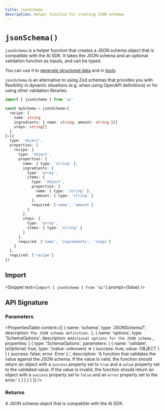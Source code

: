 ```yaml
---
title: jsonSchema
description: Helper function for creating JSON schemas
---
```


# `jsonSchema()`

`jsonSchema` is a helper function that creates a JSON schema object that is compatible with the AI SDK.
It takes the JSON schema and an optional validation function as inputs, and can be typed.

You can use it to [generate structured data](/docs/ai-sdk-core/generating-structured-data) and in [tools](/docs/ai-sdk-core/tools-and-tool-calling).

`jsonSchema` is an alternative to using Zod schemas that provides you with flexibility in dynamic situations
(e.g. when using OpenAPI definitions) or for using other validation libraries.

```ts
import { jsonSchema } from 'ai'

const mySchema = jsonSchema<{
  recipe: {
    name: string
    ingredients: { name: string; amount: string }[]
    steps: string[]
  }
}>({
  type: 'object',
  properties: {
    recipe: {
      type: 'object',
      properties: {
        name: { type: 'string' },
        ingredients: {
          type: 'array',
          items: {
            type: 'object',
            properties: {
              name: { type: 'string' },
              amount: { type: 'string' }
            },
            required: ['name', 'amount']
          }
        },
        steps: {
          type: 'array',
          items: { type: 'string' }
        }
      },
      required: ['name', 'ingredients', 'steps']
    }
  },
  required: ['recipe']
})
```

## Import

<Snippet text={`import { jsonSchema } from "ai"`} prompt={false} />

## API Signature

### Parameters

<PropertiesTable
  content={[
    {
      name: 'schema',
      type: 'JSONSchema7',
      description: `The JSON schema definition.`
    },
    {
      name: 'options',
      type: 'SchemaOptions',
      description: `Additional options for the JSON schema.`,
      properties: [
        {
          type: 'SchemaOptions',
          parameters: [
            {
              name: 'validate',
              isOptional: true,
              type: '(value: unknown) => { success: true; value: OBJECT } | { success: false; error: Error };',
              description:
                'A function that validates the value against the JSON schema. If the value is valid, the function should return an object with a `success` property set to `true` and a `value` property set to the validated value. If the value is invalid, the function should return an object with a `success` property set to `false` and an `error` property set to the error.'
            }
          ]
        }
      ]
    }
  ]}
/>

### Returns

A JSON schema object that is compatible with the AI SDK.
